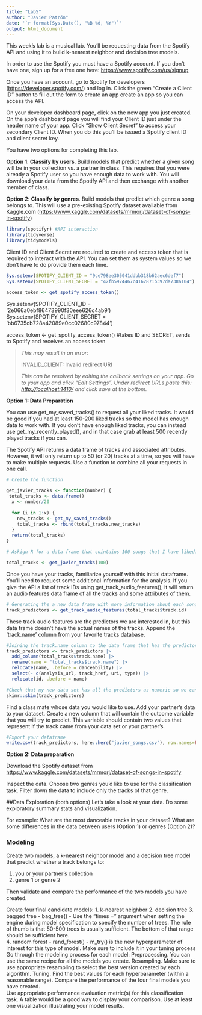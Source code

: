 ```yaml
---
title: "Lab5"
author: "Javier Patrón"
date: '`r format(Sys.Date(), "%B %d, %Y")`'
output: html_document
---
```


This week's lab is a musical lab. You'll be requesting data from the Spotify API and using it to build k-nearest neighbor and decision tree models.

In order to use the Spotify you must have a Spotify account. If you don't have one, sign up for a free one here: <https://www.spotify.com/us/signup>

Once you have an account, go to Spotify for developers (<https://developer.spotify.com/>) and log in. Click the green "Create a Client ID" button to fill out the form to create an app create an app so you can access the API.

On your developer dashboard page, click on the new app you just created. On the app's dashboard page you will find your Client ID just under the header name of your app. Click "Show Client Secret" to access your secondary Client ID. When you do this you'll be issued a Spotify client ID and client secret key.

You have two options for completing this lab.

**Option 1**: **Classify by users**. Build models that predict whether a given song will be in your collection vs. a partner in class. This requires that you were already a Spotify user so you have enough data to work with. You will download your data from the Spotify API and then exchange with another member of class.

**Option 2**: **Classify by genres**. Build models that predict which genre a song belongs to. This will use a pre-existing Spotify dataset available from Kaggle.com (<https://www.kaggle.com/datasets/mrmorj/dataset-of-songs-in-spotify>)

```r
library(spotifyr) #API interaction
library(tidyverse)
library(tidymodels)
```

Client ID and Client Secret are required to create and access token that is required to interact with the API. You can set them as system values so we don't have to do provide them each time.

```r

Sys.setenv(SPOTIFY_CLIENT_ID = "9ce798ee305041ddbb318b62aec6def7")
Sys.setenv(SPOTIFY_CLIENT_SECRET = "42fb5974467c4162871b397da738a104")

access_token <- get_spotify_access_token()

```

Sys.setenv(SPOTIFY_CLIENT_ID = '2e066a0ebf86473990f30eee626c4ab9') Sys.setenv(SPOTIFY_CLIENT_SECRET = 'bb6735cb728a42089e0cc02680c97844')

access_token \<- get_spotify_access_token() #takes ID and SECRET, sends to Spotify and receives an access token

> *This may result in an error:*
>
> INVALID_CLIENT: Invalid redirect URI
>
> *This can be resolved by editing the callback settings on your app. Go to your app and click "Edit Settings". Under redirect URLs paste this: <http://localhost:1410/> and click save at the bottom.*

**Option 1: Data Preparation**

You can use get_my_saved_tracks() to request all your liked tracks. It would be good if you had at least 150-200 liked tracks so the model has enough data to work with. If you don't have enough liked tracks, you can instead use get_my_recently_played(), and in that case grab at least 500 recently played tracks if you can.

The Spotify API returns a data frame of tracks and associated attributes. However, it will only return up to 50 (or 20) tracks at a time, so you will have to make multiple requests. Use a function to combine all your requests in one call.


```r

# Create the function

get_javier_tracks <- function(number) {
 total_tracks <- data.frame()
  x <- number/20
  
  for (i in 1:x) {
    new_tracks <- get_my_saved_tracks()
    total_tracks <- rbind(total_tracks,new_tracks)
  }
  return(total_tracks)
}

```

```r
# Askign R for a data frame that cointains 100 songs that I have liked. The #100 its because its the maximum length of the ids vector for generating the predictors with get_track_audio_features()

total_tracks <- get_javier_tracks(100)
```

Once you have your tracks, familiarize yourself with this initial dataframe. You'll need to request some additional information for the analysis. If you give the API a list of track IDs using get_track_audio_features(), it will return an audio features data frame of all the tracks and some attributes of them.

```r
# Generating the a new data frame with more information about each song.
track_predictors <- get_track_audio_features(total_tracks$track.id)
```

These track audio features are the predictors we are interested in, but this data frame doesn't have the actual names of the tracks. Append the 'track.name' column from your favorite tracks database.

```r
#Joining the track.name column to the data frame that has the predictors
track_predictors <- track_predictors |> 
  add_column(total_tracks$track.name) |> 
  rename(name = "total_tracks$track.name") |> 
  relocate(name, .before = danceability) |> 
  select(- c(analysis_url, track_href, uri, type)) |> 
  relocate(id, .before = name)
```

```r

#Check that my new data set has all the predictors as numeric so we can proceed to the model.
skimr::skim(track_predictors)

```



Find a class mate whose data you would like to use. Add your partner's data to your dataset. Create a new column that will contain the outcome variable that you will try to predict. This variable should contain two values that represent if the track came from your data set or your partner's.


```r
#Export your dataframe
write.csv(track_predictors, here::here("javier_songs.csv"), row.names=FALSE)

```



**Option 2: Data preparation**

Download the Spotify dataset from <https://www.kaggle.com/datasets/mrmorj/dataset-of-songs-in-spotify>

Inspect the data. Choose two genres you'd like to use for the classification task. Filter down the data to include only the tracks of that genre.

##Data Exploration (both options)
Let's take a look at your data. Do some exploratory summary stats and visualization.

For example: What are the most danceable tracks in your dataset? What are some differences in the data between users (Option 1) or genres (Option 2)?

### **Modeling**
Create two models, a k-nearest neighbor model and a decision tree model that predict whether a track belongs to:

1.  you or your partner's collection
2.  genre 1 or genre 2

Then validate and compare the performance of the two models you have created.

Create four final candidate models:
1. k-nearest neighbor
2. decision tree
3. bagged tree
   - bag_tree()
   - Use the "times =" argument when setting the engine during model specification to specify the number of         trees. The rule of thumb is that 50-500 trees is usually sufficient.  The bottom of that range should          be sufficient here.  
4. random forest
   - rand_forest()
   - m_try() is the new hyperparameter of interest for this type of model.  Make sure to include it in your         tuning process
Go through the modeling process for each model:
Preprocessing. You can use the same recipe for all the models you create.
Resampling. Make sure to use appropriate resampling to select the best version created by each algorithm.
Tuning. Find the best values for each hyperparameter (within a reasonable range).
Compare the performance of the four final models you have created.  
Use appropriate performance evaluation metric(s) for this classification task. A table would be a good way to display your comparison.  Use at least one visualization illustrating your model results.
